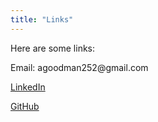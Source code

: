 ```yaml
---
title: "Links"
---
```


Here are some links:

Email: agoodman252@gmail.com

[LinkedIn](https://www.linkedin.com/in/alex-goodman-b47470248/)

[GitHub](https://github.com/Tallex0)